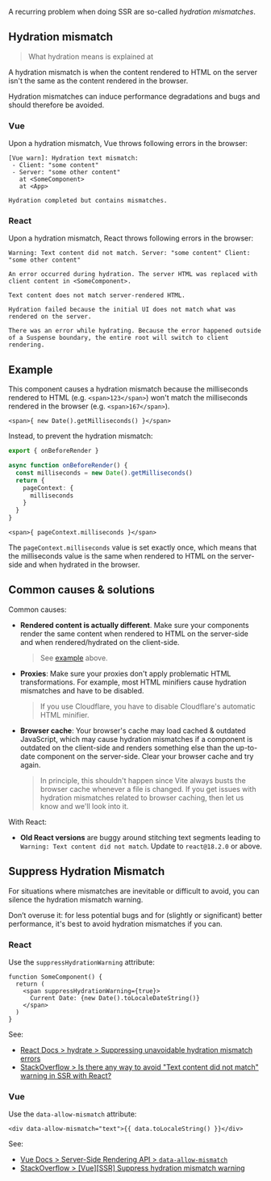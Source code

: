 
A recurring problem when doing <Link href="/ssr">SSR</Link> are so-called *hydration mismatches*.

## Hydration mismatch

> What hydration means is explained at <Link href="/hydration" />

A hydration mismatch is when the content rendered to HTML on the server isn't the same as the content rendered in the browser.

Hydration mismatches can induce performance degradations and bugs and should therefore be avoided.

### Vue

Upon a hydration mismatch, Vue throws following errors in the browser:

```
[Vue warn]: Hydration text mismatch:
 - Client: "some content"
 - Server: "some other content"
   at <SomeComponent>
   at <App>
```
```
Hydration completed but contains mismatches.
```

### React

Upon a hydration mismatch, React throws following errors in the browser:

```
Warning: Text content did not match. Server: "some content" Client: "some other content"
```
```
An error occurred during hydration. The server HTML was replaced with client content in <SomeComponent>.
```
```
Text content does not match server-rendered HTML.
```
```
Hydration failed because the initial UI does not match what was rendered on the server.
```
```
There was an error while hydrating. Because the error happened outside of a Suspense boundary, the entire root will switch to client rendering.
```


## Example

This component causes a hydration mismatch because the milliseconds rendered to HTML (e.g. `<span>123</span>`) won't match the milliseconds rendered in the browser (e.g. `<span>167</span>`).

```tsx ts-only
<span>{ new Date().getMilliseconds() }</span>
```


Instead, to prevent the hydration mismatch:

```ts
export { onBeforeRender }

async function onBeforeRender() {
  const milliseconds = new Date().getMilliseconds()
  return {
    pageContext: {
      milliseconds
    }
  }
}
```
```tsx ts-only
<span>{ pageContext.milliseconds }</span>
```

The `pageContext.milliseconds` value is set exactly once, which means that the milliseconds value is the same when rendered to HTML on the server-side and when hydrated in the browser.


## Common causes & solutions

Common causes:
 - **Rendered content is actually different**. Make sure your components render the same content when rendered to HTML on the server-side and when rendered/hydrated on the client-side.
   > See [example](#example) above.
 - **Proxies**: Make sure your proxies don't apply problematic HTML transformations. For example, most HTML minifiers cause hydration mismatches and have to be disabled.
   > If you use Cloudflare, you have to disable Cloudflare's automatic HTML minifier.
 - **Browser cache**: Your browser's cache may load cached & outdated JavaScript, which may cause hydration mismatches if a component is outdated on the client-side and renders something else than the up-to-date component on the server-side. Clear your browser cache and try again.
    > In principle, this shouldn't happen since Vite always busts the browser cache whenever a file is changed. If you get issues with hydration mismatches related to browser caching, then let us know and we'll look into it.

With React:
 - **Old React versions** are buggy around stitching text segments leading to `Warning: Text content did not match`. Update to `react@18.2.0` or above.


## Suppress Hydration Mismatch

For situations where mismatches are inevitable or difficult to avoid, you can silence the hydration mismatch warning.

<Warning>Don’t overuse it: for less potential bugs and for (slightly or significant) better performance, it's best to avoid hydration mismatches if you can.</Warning>

### React

Use the `suppressHydrationWarning` attribute:

```tsx ts-only
function SomeComponent() {
  return (
    <span suppressHydrationWarning={true}>
      Current Date: {new Date().toLocaleDateString()}
    </span>
  )
}
```

See:
- [React Docs > hydrate > Suppressing unavoidable hydration mismatch errors](https://react.dev/reference/react-dom/hydrate#suppressing-unavoidable-hydration-mismatch-errors)
- [StackOverflow > Is there any way to avoid "Text content did not match" warning in SSR with React?](https://stackoverflow.com/questions/53959948/is-there-any-way-to-avoid-text-content-did-not-match-warning-in-ssr-with-react/68438131)

### Vue

Use the `data-allow-mismatch` attribute:

```vue
<div data-allow-mismatch="text">{{ data.toLocaleString() }}</div>
```

See:
- [Vue Docs > Server-Side Rendering API > `data-allow-mismatch`](https://vuejs.org/api/ssr.html#data-allow-mismatch)
- [StackOverflow > [Vue][SSR] Suppress hydration mismatch warning](https://stackoverflow.com/questions/68438016/vuessr-suppress-hydration-mismatch-warning/68438108)
